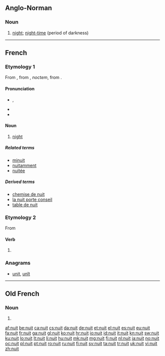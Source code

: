==Anglo-Norman==

===Noun===
{{fro-noun|f|nuiz|nuit|nuiz}}

# [[night]]; [[night-time]] (period of darkness)

----

==French==

===Etymology 1===
From {{etyl|fro|fr}} {{term|noit|lang=fro}}, from {{etyl|la|fr}} {{term|nox|lang=la}}, ''noctem'', from {{etyl|ine-pro|fr}} {{recons|nókʷts|lang=ine-pro}}.

====Pronunciation====
* {{IPA|/nɥi/|lang=fr}}, {{X-SAMPA|/nHi/}}
* {{audio|Fr-nuit.ogg|audio (une nuit)}}
* {{homophones|nui|nuis|nuits|lang=fr}}

====Noun====
{{fr-noun|f}}

# [[night]]

=====Related terms=====
* [[minuit]]
* [[nuitamment]]
* [[nuitée]]

=====Derived terms=====
* [[chemise de nuit]]
* [[la nuit porte conseil]]
* [[table de nuit]]

===Etymology 2===
From {{l|fr|nuire}}

====Verb====
{{fr-verb-form}}

# {{form of|third person singular present|nuire|lang=fr}}

===Anagrams===
* [[unit#French|unit]], [[unît#French|unît]]

----

==Old French==

===Noun===
{{fro-noun|f|nuiz|nuit|nuiz}}

# {{alternative form of|noit|lang=fro}}

[[af:nuit]]
[[be:nuit]]
[[ca:nuit]]
[[cs:nuit]]
[[da:nuit]]
[[de:nuit]]
[[et:nuit]]
[[el:nuit]]
[[es:nuit]]
[[eu:nuit]]
[[fa:nuit]]
[[fr:nuit]]
[[ga:nuit]]
[[gl:nuit]]
[[ko:nuit]]
[[hr:nuit]]
[[io:nuit]]
[[id:nuit]]
[[it:nuit]]
[[kn:nuit]]
[[sw:nuit]]
[[ku:nuit]]
[[lo:nuit]]
[[lt:nuit]]
[[li:nuit]]
[[hu:nuit]]
[[mk:nuit]]
[[mg:nuit]]
[[fj:nuit]]
[[nl:nuit]]
[[ja:nuit]]
[[no:nuit]]
[[oc:nuit]]
[[pl:nuit]]
[[pt:nuit]]
[[ro:nuit]]
[[ru:nuit]]
[[fi:nuit]]
[[sv:nuit]]
[[ta:nuit]]
[[tr:nuit]]
[[uk:nuit]]
[[vi:nuit]]
[[zh:nuit]]